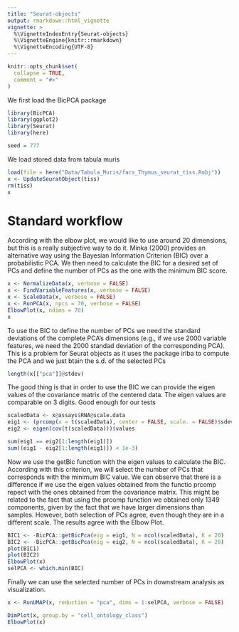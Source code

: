 ```yaml
---
title: "Seurat-objects"
output: rmarkdown::html_vignette
vignette: >
  %\VignetteIndexEntry{Seurat-objects}
  %\VignetteEngine{knitr::rmarkdown}
  %\VignetteEncoding{UTF-8}
---
```


```r
knitr::opts_chunk$set(
  collapse = TRUE,
  comment = "#>"
)
```

We first load the BicPCA package

```r
library(BicPCA)
library(ggplot2)
library(Seurat)
library(here)

seed = 777
```

We load stored data from tabula muris

```r

load(file = here("Data/Tabula_Muris/facs_Thymus_seurat_tiss.Robj"))
x <- UpdateSeuratObject(tiss)
rm(tiss)
x
```

# Standard workflow

According with the elbow plot, we would like to use around 20 dimensions, but this is a really subjective way to do it. Minka (2000) provides an alternative way using the Bayesian Information Criterion (BIC) over a probabilistic PCA. We then need to calculate the BIC for a desired set of PCs and define the number of PCs as the one with the minimum BIC score.

```r
x <- NormalizeData(x, verbose = FALSE)
x <- FindVariableFeatures(x, verbose = FALSE)
x <- ScaleData(x, verbose = FALSE)
x <- RunPCA(x, npcs = 70, verbose = FALSE)
ElbowPlot(x, ndims = 70)
x
```

To use the BIC to define the number of PCs we need the standard deviations of the complete PCA's dimensions (e.g., if we use 2000 variable features, we need the 2000 standad deviation of the corresponding PCA).  This is a problem for Seurat objects as it uses the package irlba to compute the PCA and we just btain the s.d. of the selected PCs  

```r
length(x[["pca"]]@stdev)
```

The good thing is that in order to use the BIC we can provide the eigen values of the covariance matrix of the centered data. The eigen values are comparable on 3 digits. Good enough for our tests

```r
scaledData <- x@assays$RNA@scale.data
eig1 <- (prcomp(x = t(scaledData), center = FALSE, scale. = FALSE)$sdev)^2
eig2 <- eigen(cov(t(scaledData)))$values

sum(eig1 == eig2[1:length(eig1)])
sum((eig1 - eig2[1:length(eig1)]) < 1e-3)
```

Now we use the getBic function with the eigen values to calculate the BIC. According with this criterion, we will select the number of PCs that corresponds with the minimum BIC value. We can observe that there is a difference if we use the eigen values obtained from the functio prcomp repect with the ones obtained from the covariance matrix. This might be related to the fact that using the prcomp function we obtained only 1349 components, given by the fact that we have larger dimensions than samples. However, both selection of PCs agree, even though they are in a different scale. The results agree with the Elbow Plot.

```r
BIC1 <- -BicPCA::getBicPca(eig = eig1, N = ncol(scaledData), K = 20)
BIC2 <- -BicPCA::getBicPca(eig = eig2, N = ncol(scaledData), K = 20)
plot(BIC1)
plot(BIC2)
ElbowPlot(x)
selPCA <- which.min(BIC)
```
Finally we can use the selected number of PCs in downstream analysis as visualization. 

```r
x <- RunUMAP(x, reduction = "pca", dims = 1:selPCA, verbose = FALSE)
```

```r
DimPlot(x, group.by = "cell_ontology_class")
ElbowPlot(x)
```












